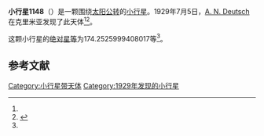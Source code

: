 {{Infobox planet
| bgcolour = #FFFFC0
| name = 1148 Rarahu
| symbol = 
| image = 
| caption = 
| discovery = yes
| discovery_ref = 
| discoverer = [[A._N._Deutsch|A. N. Deutsch]]
| discovery_site = [[克里米亚|克里米亚]] 
| discovered = 1929年7月5日
| designations = yes
| mp_name = 
| named_after = 
| alt_names = 1929 NA/ A924 OA
| mp_category = [[主带小行星|主带小行星]]
| orbit_ref = <ref name="a">[http://ssd.jpl.nasa.gov/sbdb.cgi?sstr=1148 1148 Rarahu] {{Wayback|url=http://ssd.jpl.nasa.gov/sbdb.cgi?sstr=1148 |date=20140815130500 }}，小行星數據庫瀏覽器（JPL Small-Body Database Browser）－[[美国国家航空航天局|美国国家航空航天局]]喷气推进实验室</ref>
| epoch = 2456400.5 (2013年4月18日更新)
| aphelion = {{convert|3.355016232104542|AU|km|3|abbr=on|lk=out}}
| perihelion = {{convert|2.676875629850656|AU|km|3|abbr=on}}
| semimajor = {{convert|3.015945930977598|AU|km|3|abbr=on}}
| eccentricity = 0.112425855
| period = 1913.082742 [[日|日]]<br />5.24[[儒略年|儒略年]]
| avg_speed = 
| inclination = 10.84842068949595
| asc_node = 145.5298840709264
| mean_anomaly = 
| arg_peri = 174.2525999408017
| satellites = 
| physical_characteristics = yes
| dimensions = 
| mass = 
| density = 
| surface_grav = 
| escape_velocity = 
| sidereal_day = 
| axial_tilt = 
| pole_ecliptic_lat = 
| pole_ecliptic_lon = 
| albedo = 
| temperatures= 
| temp_name1 = 
| mean_temp_1 = 
| max_temp_1 = 
| temp_name2 = 
| max_temp_2 = 
| spectral_type = 
| abs_magnitude = 174.2525999408017
}}

'''小行星1148'''（{{lang-en|1148 Rarahu}}）是一颗围绕[[太阳|太阳]][[公转|公转]]的[[小行星|小行星]]。1929年7月5日，[[A._N._Deutsch|A. N. Deutsch]]在克里米亚发现了此天体<ref name="a" /><ref>{{cite news|title=小行星列表|url=http://cfa-www.harvard.edu/iau/lists/NumberedMPs.txt|accessdate=2013-07-08|newspaper=哈佛大学|archive-date=2008-05-17|archive-url=https://web.archive.org/web/20080517010638/http://cfa-www.harvard.edu/iau/lists/NumberedMPs.txt|dead-url=no}}</ref>。

这颗小行星的[[绝对星等|绝对星等]]为174.2525999408017等<ref name="a" />。

==参考文献==
{{reflist}}
{{Minor Planet Number|[[小行星1147|小行星1147]]|[[小行星1149|小行星1149]]}}

{{小天体}}

[[Category:小行星带天体|Category:小行星带天体]]
[[Category:1929年发现的小行星|Category:1929年发现的小行星]]

{{asteroid-stub}}